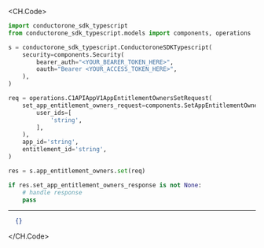 
<CH.Code>
```python Set.py
import conductorone_sdk_typescript
from conductorone_sdk_typescript.models import components, operations

s = conductorone_sdk_typescript.ConductoroneSDKTypescript(
    security=components.Security(
        bearer_auth="<YOUR_BEARER_TOKEN_HERE>",
        oauth="Bearer <YOUR_ACCESS_TOKEN_HERE>",
    ),
)

req = operations.C1APIAppV1AppEntitlementOwnersSetRequest(
    set_app_entitlement_owners_request=components.SetAppEntitlementOwnersRequest(
        user_ids=[
            'string',
        ],
    ),
    app_id='string',
    entitlement_id='string',
)

res = s.app_entitlement_owners.set(req)

if res.set_app_entitlement_owners_response is not None:
    # handle response
    pass
```
---

```json Example Response
  {}
```
</CH.Code>
